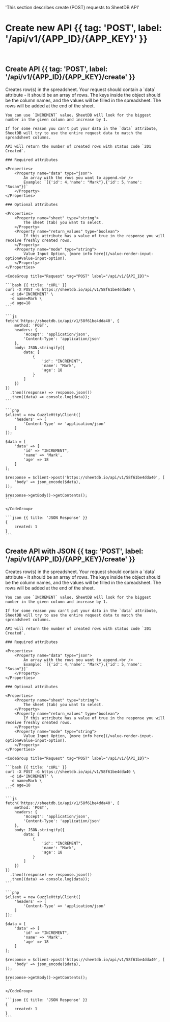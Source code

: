   'This section describes create (POST) requests to SheetDB API'

# Create new API {{ tag: 'POST', label: '/api/v1/{APP_ID}/{APP_KEY}' }}

<br />

## Create API {{ tag: 'POST', label: '/api/v1/{APP_ID}/{APP_KEY}/create' }}

<Row>
  <Col>
    Creates row(s) in the spreadsheet. Your request should contain a `data` attribute - it should be an array of rows. The keys inside the object should be the column names, and the values will be filled in the spreadsheet. The rows will be added at the end of the sheet.

    You can use `INCREMENT` value. SheetDB will look for the biggest number in the given column and increase by 1.

    If for some reason you can't put your data in the `data` attribute, SheetDB will try to use the entire request data to match the spreadsheet columns.

    API will return the number of created rows with status code `201 Created`.

    ### Required attributes

    <Properties>
        <Property name="data" type="json">
            An array with the rows you want to append.<br />
            Example: `[{'id': 4,'name': "Mark"},{'id': 5,'name': "Susan"}]`
        </Property>
    </Properties>

    ### Optional attributes

    <Properties>
        <Property name="sheet" type="string">
            The sheet (tab) you want to select.
        </Property>
        <Property name="return_values" type="boolean">
            If this attribute has a value of true in the response you will receive freshly created rows.
        </Property>
        <Property name="mode" type="string">
            Value Input Option, [more info here](/value-render-input-option#value-input-option).
        </Property>
    </Properties>
  </Col>
  <Col>

    <CodeGroup title="Request" tag="POST" label="/api/v1/{API_ID}">

    ```bash {{ title: 'cURL' }}
    curl -X POST -G https://sheetdb.io/api/v1/58f61be4dda40 \
      -d id='INCREMENT' \
      -d name=Mark \
      -d age=18
    ```

    ```js
    fetch('https://sheetdb.io/api/v1/58f61be4dda40', {
        method: 'POST',
        headers: {
            'Accept': 'application/json',
            'Content-Type': 'application/json'
        },
        body: JSON.stringify({
            data: [
                {
                    'id': "INCREMENT",
                    'name': "Mark",
                    'age': 18
                }
            ]
        })
    })
      .then((response) => response.json())
      .then((data) => console.log(data));
    ```

    ```php
    $client = new GuzzleHttp\Client([
        'headers' => [
            'Content-Type' => 'application/json'
        ]
    ]);

    $data = [
        'data' => [
            'id' => "INCREMENT",
            'name' => 'Mark',
            'age' => 18
        ]
    ];

    $response = $client->post('https://sheetdb.io/api/v1/58f61be4dda40', [
        'body' => json_encode($data),
    ]);

    $response->getBody()->getContents();
    ```

    </CodeGroup>

    ```json {{ title: 'JSON Response' }}
    {
        created: 1
    }
    ```

  </Col>
</Row>


## Create API with JSON {{ tag: 'POST', label: '/api/v1/{APP_ID}/{APP_KEY}/create' }}

<Row>
  <Col>
    Creates row(s) in the spreadsheet. Your request should contain a `data` attribute - it should be an array of rows. The keys inside the object should be the column names, and the values will be filled in the spreadsheet. The rows will be added at the end of the sheet.

    You can use `INCREMENT` value. SheetDB will look for the biggest number in the given column and increase by 1.

    If for some reason you can't put your data in the `data` attribute, SheetDB will try to use the entire request data to match the spreadsheet columns.

    API will return the number of created rows with status code `201 Created`.

    ### Required attributes

    <Properties>
        <Property name="data" type="json">
            An array with the rows you want to append.<br />
            Example: `[{'id': 4,'name': "Mark"},{'id': 5,'name': "Susan"}]`
        </Property>
    </Properties>

    ### Optional attributes

    <Properties>
        <Property name="sheet" type="string">
            The sheet (tab) you want to select.
        </Property>
        <Property name="return_values" type="boolean">
            If this attribute has a value of true in the response you will receive freshly created rows.
        </Property>
        <Property name="mode" type="string">
            Value Input Option, [more info here](/value-render-input-option#value-input-option).
        </Property>
    </Properties>
  </Col>
  <Col>

    <CodeGroup title="Request" tag="POST" label="/api/v1/{API_ID}">

    ```bash {{ title: 'cURL' }}
    curl -X POST -G https://sheetdb.io/api/v1/58f61be4dda40 \
      -d id='INCREMENT' \
      -d name=Mark \
      -d age=18
    ```

    ```js
    fetch('https://sheetdb.io/api/v1/58f61be4dda40', {
        method: 'POST',
        headers: {
            'Accept': 'application/json',
            'Content-Type': 'application/json'
        },
        body: JSON.stringify({
            data: [
                {
                    'id': "INCREMENT",
                    'name': "Mark",
                    'age': 18
                }
            ]
        })
    })
      .then((response) => response.json())
      .then((data) => console.log(data));
    ```

    ```php
    $client = new GuzzleHttp\Client([
        'headers' => [
            'Content-Type' => 'application/json'
        ]
    ]);

    $data = [
        'data' => [
            'id' => "INCREMENT",
            'name' => 'Mark',
            'age' => 18
        ]
    ];

    $response = $client->post('https://sheetdb.io/api/v1/58f61be4dda40', [
        'body' => json_encode($data),
    ]);

    $response->getBody()->getContents();
    ```

    </CodeGroup>

    ```json {{ title: 'JSON Response' }}
    {
        created: 1
    }
    ```

  </Col>
</Row>
